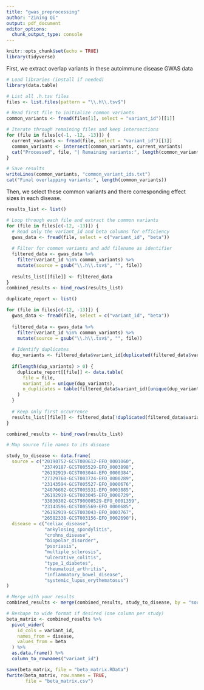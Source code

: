 ```yaml
---
title: "gwas_preprocessing"
author: "Zining Qi"
output: pdf_document
editor_options: 
  chunk_output_type: console
---
```


```r
knitr::opts_chunk$set(echo = TRUE)
library(tidyverse)
```

First, we extract overlap variants in these autoimmune disease GWAS data

```r
# Load libraries (install if needed)
library(data.table)

# List all .h.tsv files
files <- list.files(pattern = "\\.h\\.tsv$")

# Read first file to initialize common variants
common_variants <- fread(files[1], select = "variant_id")[[1]]

# Iterate through remaining files and keep intersections
for (file in files[c(-1, -12, -13)]) {
  current_variants <- fread(file, select = "variant_id")[[1]]
  common_variants <- intersect(common_variants, current_variants)
  cat("Processed", file, "| Remaining variants:", length(common_variants), "\n")
}

# Save results
writeLines(common_variants, "common_variant_ids.txt")
cat("Final overlapping variants:", length(common_variants))
```

Then, we select these common variants and there corresponding effect sizes in each disease. 

```r
results_list <- list()

# Loop through each file and extract the common variants
for (file in files[c(-12, -13)]) {
  # Read only the variant_id and beta columns for efficiency
  gwas_data <- fread(file, select = c("variant_id", "beta"))
  
  # Filter for common variants and add filename as identifier
  filtered_data <- gwas_data %>% 
    filter(variant_id %in% common_variants) %>%
    mutate(source = gsub("\\.h\\.tsv$", "", file))
  
  results_list[[file]] <- filtered_data
}
combined_results <- bind_rows(results_list)
```


```r
duplicate_report <- list()

for (file in files[c(-12, -13)]) {
  gwas_data <- fread(file, select = c("variant_id", "beta"))
  
  filtered_data <- gwas_data %>% 
    filter(variant_id %in% common_variants) %>%
    mutate(source = gsub("\\.h\\.tsv$", "", file))
  
  # Identify duplicates
  dup_variants <- filtered_data$variant_id[duplicated(filtered_data$variant_id)]
  
  if(length(dup_variants) > 0) {
    duplicate_report[[file]] <- data.table(
      file = file,
      variant_id = unique(dup_variants),
      n_duplicates = table(filtered_data$variant_id)[unique(dup_variants)]
    )
  }
  
  # Keep only first occurrence
  results_list[[file]] <- filtered_data[!duplicated(filtered_data$variant_id), ]
}
```

```r
combined_results <- bind_rows(results_list)

# Map source file names to its disease

study_to_disease <- data.frame(
  source = c("20190752-GCST000612-EFO_0001060",
             "23749187-GCST005529-EFO_0003898",
             "26192919-GCST003044-EFO_0000384",
             "27329760-GCST003724-EFO_0000289",
             "23143594-GCST005527-EFO_0000676",
             "24076602-GCST005531-EFO_0003885",
             "26192919-GCST003045-EFO_0000729",
             "33830302-GCST90000529-EFO_0001359",
             "23143596-GCST005569-EFO_0000685",
             "26192919-GCST003043-EFO_0003767",
             "26502338-GCST003156-EFO_0002690"),
  disease = c("celiac_disease",
              "ankylosing_spondylitis",
              "crohns_disease",
              "biopolar_disorder",
              "psoriasis",
              "multiple_sclerosis",
              "ulcerative_colitis",
              "type_1_diabetes",
              "rheumatoid_arthritis",
              "inflammatory_bowel_disease",
              "systemic_lupus_erythematosus")
)

# Merge with your results
combined_results <- merge(combined_results, study_to_disease, by = "source", all.x = TRUE)

# Reshape to wide format if desired (one column per study)
beta_matrix <- combined_results %>%
  pivot_wider(
    id_cols = variant_id,
    names_from = disease,
    values_from = beta
  ) %>% 
  as.data.frame() %>%
  column_to_rownames("variant_id") 

save(beta_matrix, file = "beta_matrix.RData")
fwrite(beta_matrix, row.names = TRUE,
       file = "beta_matrix.csv")
```










